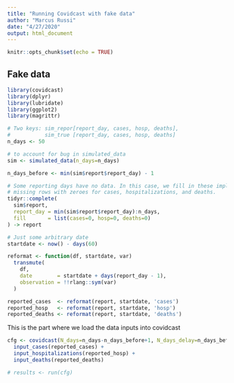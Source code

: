 ```yaml
---
title: "Running Covidcast with fake data"
author: "Marcus Russi"
date: "4/27/2020"
output: html_document
---
```


```r
knitr::opts_chunk$set(echo = TRUE)
```

## Fake data

```r
library(covidcast)
library(dplyr)
library(lubridate)
library(ggplot2)
library(magrittr)
```

```r
# Two keys: sim_repor[report_day, cases, hosp, deaths],
#           sim_true [report_day, cases, hosp, deaths]
n_days <- 50

# to account for bug in simulated_data
sim <- simulated_data(n_days=n_days) 

n_days_before <- min(sim$report$report_day) - 1

# Some reporting days have no data. In this case, we fill in these implicitly
# missing rows with zeroes for cases, hospitalizations, and deaths.
tidyr::complete(
  sim$report,
  report_day = min(sim$report$report_day):n_days,
  fill       = list(cases=0, hosp=0, deaths=0)
) -> report

# Just some arbitrary date
startdate <- now() - days(60)

reformat <- function(df, startdate, var)
  transmute(
    df,
    date        = startdate + days(report_day - 1),
    observation = !!rlang::sym(var)
  )

reported_cases  <- reformat(report, startdate, 'cases')
reported_hosp   <- reformat(report, startdate, 'hosp')
reported_deaths <- reformat(report, startdate, 'deaths')
```

This is the part where we load the data inputs into covidcast
```r
cfg <- covidcast(N_days=n_days-n_days_before+1, N_days_delay=n_days_before) +
  input_cases(reported_cases) +
  input_hospitalizations(reported_hosp) +
  input_deaths(reported_deaths)
```

```r
# results <- run(cfg)
```


